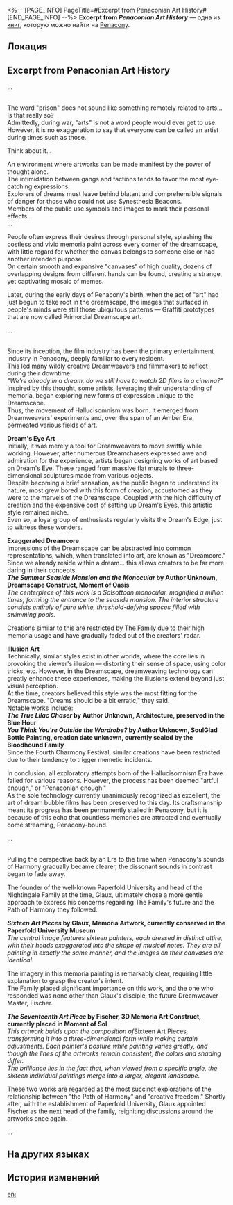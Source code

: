 <%-- [PAGE_INFO]
PageTitle=#Excerpt from Penaconian Art History#
[END_PAGE_INFO] --%>
{{Дополнить}}
{{Книга Инфобокс
|id           = 408
|partIds      = 190703
|Название     = Excerpt from ''Penaconian Art History''
|Изображение  = Предмет Книга Пенакония.png
|Мир          = Penacony
|Томов        = 1
|Автор        = <!--нужно добавить-->
|Описание     = An excerpt from the textbook used at Dreamweaver Academy, providing a comprehensive introduction to the culture of Penacony.
|Том1         = {{tx}}
|Источник1    = {{tx|Отсутствует источник}}
|Персонажи    = 
|Фракции      = Penacony; The Family
}}
'''Excerpt from ''Penaconian Art History''''' — одна из [[Книги|книг]], которую можно найти на [[Penacony]].

==Локация==
{{Отметка карты|<!--название карты-->|<!--id отметки-->}}

==Excerpt from Penaconian Art History==
...

{{Размер|36|'''Chapter 3: Before Dreamscape Arts...'''}}<br />
The word "prison" does not sound like something remotely related to arts... Is that really so?<br />
Admittedly, during war, "arts" is not a word people would ever get to use. However, it is no exaggeration to say that everyone can be called an artist during times such as those.

Think about it...

An environment where artworks can be made manifest by the power of thought alone.<br />
The intimidation between gangs and factions tends to favor the most eye-catching expressions.<br />
Explorers of dreams must leave behind blatant and comprehensible signals of danger for those who could not use Synesthesia Beacons.<br />
Members of the public use symbols and images to mark their personal effects.<br />
...

People often express their desires through personal style, splashing the costless and vivid memoria paint across every corner of the dreamscape, with little regard for whether the canvas belongs to someone else or had another intended purpose.<br />
On certain smooth and expansive "canvases" of high quality, dozens of overlapping designs from different hands can be found, creating a strange, yet captivating mosaic of memes.

Later, during the early days of Penacony's birth, when the act of "art" had just begun to take root in the dreamscape, the images that surfaced in people's minds were still those ubiquitous patterns &mdash; Graffiti prototypes that are now called Primordial Dreamscape art.

...

{{Размер|36|'''Chapter 12: Dreamscape and Hallucisomnism'''}}<br />
Since its inception, the film industry has been the primary entertainment industry in Penacony, deeply familiar to every resident.<br />
This led many wildly creative Dreamweavers and filmmakers to reflect during their downtime:<br />
''"We're already in a dream, do we still have to watch 2D films in a cinema?"''<br />
Inspired by this thought, some artists, leveraging their understanding of memoria, began exploring new forms of expression unique to the Dreamscape.<br />
Thus, the movement of Hallucisomnism was born. It emerged from Dreamweavers' experiments and, over the span of an Amber Era, permeated various fields of art.

'''Dream's Eye Art'''<br />
Initially, it was merely a tool for Dreamweavers to move swiftly while working. However, after numerous Dreamchasers expressed awe and admiration for the experience, artists began designing works of art based on Dream's Eye. These ranged from massive flat murals to three-dimensional sculptures made from various objects.<br />
Despite becoming a brief sensation, as the public began to understand its nature, most grew bored with this form of creation, accustomed as they were to the marvels of the Dreamscape. Coupled with the high difficulty of creation and the expensive cost of setting up Dream's Eyes, this artistic style remained niche.<br />
Even so, a loyal group of enthusiasts regularly visits the Dream's Edge, just to witness these wonders.

'''Exaggerated Dreamcore'''<br />
Impressions of the Dreamscape can be abstracted into common representations, which, when translated into art, are known as "Dreamcore."<br />
Since we already reside within a dream... this allows creators to be far more daring in their concepts.<br />
'''''The Summer Seaside Mansion and the Monocular'' by Author Unknown, Dreamscape Construct, Moment of Oasis'''<br />
''The centerpiece of this work is a Salsottoan monocular, magnified a million times, forming the entrance to the seaside mansion. The interior structure consists entirely of pure white, threshold-defying spaces filled with swimming pools.''

Creations similar to this are restricted by The Family due to their high memoria usage and have gradually faded out of the creators' radar.

'''Illusion Art'''<br />
Technically, similar styles exist in other worlds, where the core lies in provoking the viewer's illusion &mdash; distorting their sense of space, using color tricks, etc. However, in the Dreamscape, dreamweaving technology can greatly enhance these experiences, making the illusions extend beyond just visual perception.<br />
At the time, creators believed this style was the most fitting for the Dreamscape. "Dreams should be a bit erratic," they said.<br />
Notable works include:<br />
'''''The True Lilac Chaser'' by Author Unknown, Architecture, preserved in the Blue Hour'''<br />
'''''You Think You're Outside the Wardrobe?'' by Author Unknown, SoulGlad Bottle Painting, creation date unknown, currently sealed by the Bloodhound Family'''<br />
Since the Fourth Charmony Festival, similar creations have been restricted due to their tendency to trigger memetic incidents.

In conclusion, all exploratory attempts born of the Hallucisomnism Era have failed for various reasons. However, the process has been deemed "artful enough," or "Penaconian enough."<br />
As the sole technology currently unanimously recognized as excellent, the art of dream bubble films has been preserved to this day. Its craftsmanship meant its progress has been permanently stalled in Penacony, but it is because of this echo that countless memories are attracted and eventually come streaming, Penacony-bound.

...

{{Размер|36|'''Chapter 32: The Effects of Paths on Creation'''}}<br />
Pulling the perspective back by an Era to the time when Penacony's sounds of Harmony gradually became clearer, the dissonant sounds in contrast began to fade away.

The founder of the well-known Paperfold University and head of the Nightingale Family at the time, Glaux, ultimately chose a more gentle approach to express his concerns regarding The Family's future and the Path of Harmony they followed.

'''''Sixteen Art Pieces'' by Glaux, Memoria Artwork, currently conserved in the Paperfold University Museum'''<br />
''The central image features sixteen painters, each dressed in distinct attire, with their heads exaggerated into the shape of musical notes. They are all painting in exactly the same manner, and the images on their canvases are identical.''

The imagery in this memoria painting is remarkably clear, requiring little explanation to grasp the creator's intent.<br />
The Family placed significant importance on this work, and the one who responded was none other than Glaux's disciple, the future Dreamweaver Master, Fischer.

'''''The Seventeenth Art Piece'' by Fischer, 3D Memoria Art Construct, currently placed in Moment of Sol'''<br />
''This artwork builds upon the composition of ''Sixteen Art Pieces'', transforming it into a three-dimensional form while making certain adjustments. Each painter's posture while painting varies greatly, and though the lines of the artworks remain consistent, the colors and shading differ.''<br />
''The brilliance lies in the fact that, when viewed from a specific angle, the sixteen individual paintings merge into a larger, elegant landscape.''

These two works are regarded as the most succinct explorations of the relationship between "the Path of Harmony" and "creative freedom." Shortly after, with the establishment of Paperfold University, Glaux appointed Fischer as the next head of the family, reigniting discussions around the artworks once again.

...

==На других языках==
{{На других языках
|en   = Excerpt from ''Penaconian Art History''
|zhs  = 《匹诺康尼艺术史》节选
|zht  = 《匹諾康尼藝術史》節選
|ja   = 『ピノコニー芸術史』抜粋
|ko   = ≪페나코니 예술사≫ 발췌
|es   = Extracto de «Historia del arte de Colonipenal»
|fr   = Extrait&nbsp;: ''Histoire de l'art pénaconienne''
|ru   = Выдержка из «Истории искусств Пенаконии»
|th   = บทคัดสรร "ประวัติศาสตร์ศิลป์ Penacony"
|vi   = Đoạn Trích "Lịch Sử Nghệ Thuật Penacony"
|de   = Auszug aus „Penaconyer Kunstgeschichte“
|id   = Kutipan "Sejarah Seni Penacony"
|pt   = Trecho da "História da Arte Penaconiana"
}}

==История изменений==
{{История изменений|3.5}}

[[en:]]